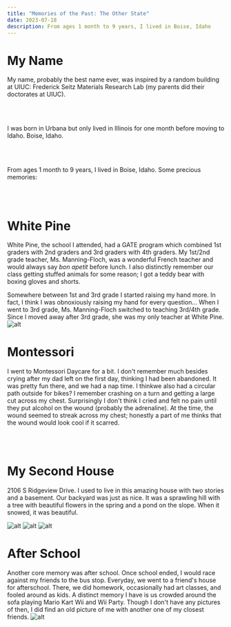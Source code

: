 ```yaml
---
title: "Memories of the Past: The Other State"
date: 2023-07-18
description: From ages 1 month to 9 years, I lived in Boise, Idaho
---
```


# My Name
My name, probably the best name ever, was inspired by a random building at UIUC: Frederick Seitz Materials Research Lab
(my parents did their doctorates at UIUC).

<br></br>

I was born in Urbana but only lived in Illinois for one month before moving to Idaho. Boise, Idaho.

<br></br>

From ages 1 month to 9 years, I lived in Boise, Idaho. Some precious memories:

<br></br>

# White Pine
White Pine, the school I attended, had a GATE program which combined 1st graders with 2nd graders and 3rd graders with 4th graders.
My 1st/2nd grade teacher, Ms. Manning-Floch, was a wonderful French teacher and would always say *bon apetit* before lunch.
I also distinctly remember our class getting stuffed animals for some reason; I got a teddy bear with boxing gloves and shorts.

Somewhere between 1st and 3rd grade I started raising my hand more. 
In fact, I think I was obnoxiously raising my hand for every question...
When I went to 3rd grade, Ms. Manning-Floch switched to teaching 3rd/4th grade. 
Since I moved away after 3rd grade, she was my only teacher at White Pine.
![alt](/white-pine.jpg)

# Montessori
I went to Montessori Daycare for a bit. I don't remember much besides crying after my dad left on the first day, thinking I had been abandoned. 
It was pretty fun there, and we had a nap time. I thinkwe also had a circular path outside for bikes?
I remember crashing on a turn and getting a large cut across my chest. Surprisingly I don't think I cried and felt no pain until they put alcohol on the wound (probably the adrenaline).
At the time, the wound seemed to streak across my chest; honestly a part of me thinks that the wound would look cool if it scarred.

<br></br>

# My Second House
2106 S Ridgeview Drive. I used to live in this amazing house with two stories and a basement.
Our backyard was just as nice. It was a sprawling hill with a tree with beautiful flowers in the spring and a pond on the slope.
When it snowed, it was beautiful.

<div className='flex justify-center'>
    <img src="/old-tree-flowers.jpg" alt="alt" className='w-1/4 rounded-lg mx-4 my-4'></img>
    <img src="/not-snowy.jpg" alt="alt" className='w-1/4 rounded-lg mx-4 my-4'></img>
    <img src="/snowy-view.jpg" alt="alt" className='w-1/4 rounded-lg mx-4 my-4'></img>
</div>

# After School
Another core memory was after school. Once school ended, I would race against my friends to the bus stop. 
Everyday, we went to a friend's house for afterschool. 
There, we did homework, occasionally had art classes, and fooled around as kids. 
A distinct memory I have is us crowded around the sofa playing Mario Kart Wii and Wii Party.
Though I don't have any pictures of then, I did find an old picture of me with another one of my closest friends.
![alt](/tony.jpg)